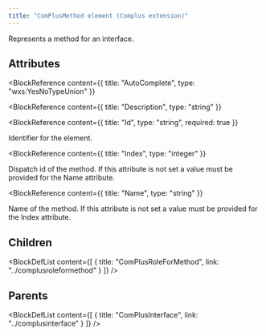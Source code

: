 ```yaml
---
title: "ComPlusMethod element (Complus extension)"
---
```



Represents a method for an interface.


## Attributes

<BlockWrapper>

  <BlockReference
    content={{
      title: "AutoComplete",
      type: "wxs:YesNoTypeUnion"
    }}
  >
  
  </BlockReference>

  <BlockReference
    content={{
      title: "Description",
      type: "string"
    }}
  >
  
  </BlockReference>

  <BlockReference
    content={{
      title: "Id",
      type: "string",
      required: true
    }}
  >
  Identifier for the element.
  </BlockReference>

  <BlockReference
    content={{
      title: "Index",
      type: "integer"
    }}
  >
  Dispatch id of the method. If this attribute is not set a
   value must be provided for the Name attribute.
  </BlockReference>

  <BlockReference
    content={{
      title: "Name",
      type: "string"
    }}
  >
  Name of the method. If this attribute is not set a value
   must be provided for the Index attribute.
  </BlockReference>

</BlockWrapper>

## Children

<BlockDefList content={[
    {
      title: "ComPlusRoleForMethod",
      link: "../complusroleformethod"
    }
  ]}
/>

## Parents

<BlockDefList content={[
    {
      title: "ComPlusInterface",
      link: "../complusinterface"
    }
  ]}
/>